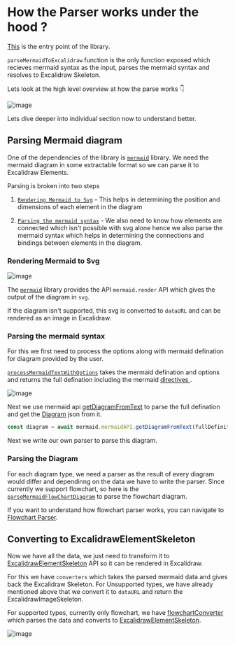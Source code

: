 # How the Parser works under the hood ?

[This](https://github.com/excalidraw/mermaid-to-excalidraw/blob/master/src/index.ts) is the entry point of the library.


`parseMermaidToExcalidraw` function is the only function exposed which recieves mermaid syntax as the input, parses the mermaid syntax and resolves to Excalidraw Skeleton.

Lets look at the high level overview at how the parse works :point_down:

![image](https://github.com/excalidraw/excalidraw/assets/11256141/8e060de7-b867-44ad-864b-0c1b24466b67)

Lets dive deeper into individual section now to understand better.

## Parsing Mermaid diagram

One of the dependencies of the library is [`mermaid`](https://www.npmjs.com/package/mermaid) library.
We need the mermaid diagram in some extractable format so we can parse it to Excalidraw Elements.

Parsing is broken into two steps
1. [`Rendering Mermaid to Svg`](/docs/@excalidraw/mermaid-to-excalidraw/codebase/parser#rendering-mermaid-to-svg) - This helps in determining the position and dimensions of each element in the diagram

2. [`Parsing the mermaid syntax`](/docs/@excalidraw/mermaid-to-excalidraw/codebase/parser#parsing-the-mermaid-syntax) - We also need to know how elements are connected which isn't possible with svg alone hence we also parse the mermaid syntax which helps in determining the connections and bindings between elements in the diagram.

### Rendering Mermaid to Svg

![image](https://github.com/excalidraw/excalidraw/assets/11256141/2c24cf7b-f096-4c12-88db-55520de27558)

The [`mermaid`](https://www.npmjs.com/package/mermaid) library provides the API `mermaid.render` API which gives the output of the diagram in `svg`.


If the diagram isn't supported, this svg is converted to `dataURL` and can be rendered as an image in Excalidraw.


### Parsing the mermaid syntax

For this we first need to process the options along with mermaid defination for diagram provided by the user.

[`processMermaidTextWithOptions`](https://github.com/excalidraw/mermaid-to-excalidraw/blob/master/src/parseMermaid.ts#L13) takes the mermaid defination and options and returns the full defination including the mermaid [directives ](https://mermaid.js.org/config/directives.html).

![image](https://github.com/excalidraw/excalidraw/assets/11256141/3a4825d8-9704-468c-a02f-7e507f4d5b7a)

Next we use mermaid api [getDiagramFromText](https://github.com/mermaid-js/mermaid/blob/00d06c7282a701849793680c1e97da1cfdfcce62/packages/mermaid/src/Diagram.ts#L80) to parse the full defination and get the [Diagram](https://github.com/mermaid-js/mermaid/blob/00d06c7282a701849793680c1e97da1cfdfcce62/packages/mermaid/src/Diagram.ts#L15) json from it.

```js
const diagram = await mermaid.mermaidAPI.getDiagramFromText(fullDefinition);
```

Next we write our own parser to parse this diagram.

### Parsing the Diagram

For each diagram type, we need a parser as the result of every diagram would differ and dependinng on the data we have to write the parser. Since currently we support flowchart, so here is the [`parseMermaidFlowChartDiagram`](https://github.com/excalidraw/mermaid-to-excalidraw/blob/master/src/parser/flowchart.ts#L256) to parse the flowchart diagram.

If you want to understand how flowchart parser works, you can navigate to [Flowchart Parser](http://localhost:3003/docs/@excalidraw/mermaid-to-excalidraw/codebase/parser/flowchart).

## Converting to ExcalidrawElementSkeleton

Now we have all the data, we just need to transform it to [ExcalidrawElementSkeleton](https://github.com/excalidraw/excalidraw/blob/master/src/data/transform.ts#L133C13-L133C38) API so it can be rendered in Excalidraw.

For this we have `converters` which takes the parsed mermaid data and gives back the Excalidraw Skeleton.
For Unsupported types, we have already mentioned above that we convert it to `dataURL` and return the ExcalidrawImageSkeleton.

For supported types, currently only flowchart, we have [flowchartConverter](https://github.com/excalidraw/mermaid-to-excalidraw/blob/master/src/converter/types/flowchart.ts#L24) which parses the data and converts to [ExcalidrawElementSkeleton](https://github.com/excalidraw/excalidraw/blob/master/src/data/transform.ts#L133C13-L133C38).

![image](https://github.com/excalidraw/excalidraw/assets/11256141/00226e9d-043d-4a08-989a-3ad9d2a574f1)